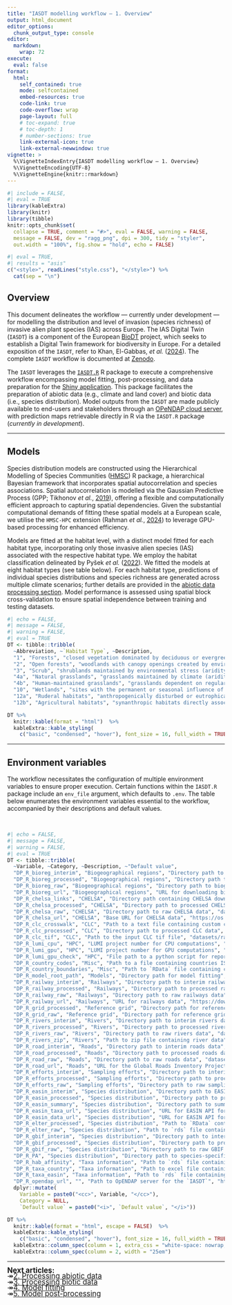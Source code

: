 ```yaml
---
title: "IASDT modelling workflow — 1. Overview"
output: html_document
editor_options: 
  chunk_output_type: console
editor: 
  markdown: 
    wrap: 72
execute: 
  eval: false
format:
  html:
    self_contained: true
    mode: selfcontained
    embed-resources: true
    code-link: true
    code-overflow: wrap
    page-layout: full
    # toc-expand: true
    # toc-depth: 1
    # number-sections: true
    link-external-icon: true
    link-external-newwindow: true
vignette: >
  %\VignetteIndexEntry{IASDT modelling workflow — 1. Overview}
  %\VignetteEncoding{UTF-8}
  %\VignetteEngine{knitr::rmarkdown}
---
```


```r
#| include = FALSE,
#| eval = TRUE
library(kableExtra)
library(knitr)
library(tibble)
knitr::opts_chunk$set(
  collapse = TRUE, comment = "#>", eval = FALSE, warning = FALSE,
  message = FALSE, dev = "ragg_png", dpi = 300, tidy = "styler",
  out.width = "100%", fig.show = "hold", echo = FALSE)
```

```r
#| eval = TRUE,
#| results = "asis"
c("<style>", readLines("style.css"), "</style>") %>% 
  cat(sep = "\n")
```

## Overview

This document delineates the workflow — currently under development — for modelling the distribution and level of invasion (species richness) of invasive alien plant species (IAS) across Europe. The IAS Digital Twin (`IASDT`) is a component of the European <a href="https://www.biodt.eu/" target="_blank" class="ll">BioDT</a> project, which seeks to establish a Digital Twin framework for biodiversity in Europe. For a detailed exposition of the `IASDT`, refer to Khan, El-Gabbas, *et al.* (<a href="https://doi.org/10.3897/rio.10.e124579" target="_blank" class="ll">2024</a>). The complete `IASDT` workflow is documented at <a href="https://doi.org/10.5281/zenodo.14756907" target="_blank" class="ll">Zenodo</a>.

The `IASDT` leverages the <a href="https://doi.org/10.5281/zenodo.14834384" target="_blank" class="ll">`IASDT.R`</a> R package to execute a comprehensive workflow encompassing model fitting, post-processing, and data preparation for the <a href="https://app.biodt.eu/app/biodtshiny" target="_blank" class="ll">Shiny application</a>. This package facilitates the preparation of abiotic data (e.g., climate and land cover) and biotic data (i.e., species distribution). Model outputs from the `IASDT` are made publicly available to end-users and stakeholders through an <a href="http://opendap.biodt.eu/ias-pdt/" target="_blank" class="ll">OPeNDAP cloud server</a>, with prediction maps retrievable directly in R via the `IASDT.R` package (*currently in development*).

<hr class="hr1">

## Models

Species distribution models are constructed using the Hierarchical Modelling of Species Communities (<a href="https://www.helsinki.fi/en/researchgroups/statistical-ecology/software/hmsc" target="_blank" class="ll">HMSC</a>) R package, a hierarchical Bayesian framework that incorporates spatial autocorrelation and species associations. Spatial autocorrelation is modelled via the Gaussian Predictive Process (GPP; Tikhonov *et al.*, <a href="https://doi.org/10.1002/ecy.2929" target="_blank" class="ll">2019</a>), offering a flexible and computationally efficient approach to capturing spatial dependencies. Given the substantial computational demands of fitting these spatial models at a European scale, we utilise the `HMSC-HPC` extension (Rahman *et al.*, <a href="https://doi.org/10.1371/journal.pcbi.1011914" target="_blank" class="ll">2024</a>) to leverage GPU-based processing for enhanced efficiency.

Models are fitted at the habitat level, with a distinct model fitted for each habitat type, incorporating only those invasive alien species (IAS) associated with the respective habitat type. We employ the habitat classification delineated by Pyšek *et al.* (<a href="https://doi.org/10.23855/preslia.2022.447" target="_blank" class="ll">2022</a>). We fitted the models at eight habitat types (see table below). For each habitat type, predictions of individual species distributions and species richness are generated across multiple climate scenarios; further details are provided in the <a href="workflow_2_abiotic_data.html#chelsa-climate-data" class="ll">abiotic data processing section</a>. Model performance is assessed using spatial block cross-validation to ensure spatial independence between training and testing datasets.

```r
#| echo = FALSE,
#| message = FALSE,
#| warning = FALSE,
#| eval = TRUE
DT <- tibble::tribble(
  ~Abbreviation, ~`Habitat Type`, ~Description,
  "1", "Forests", "closed vegetation dominated by deciduous or evergreen trees",
  "2", "Open forests", "woodlands with canopy openings created by environmental stress or disturbance, including forest edges",
  "3", "Scrub", "shrublands maintained by environmental stress (aridity) or disturbance",
  "4a", "Natural grasslands", "grasslands maintained by climate (aridity, unevenly distributed precipitation), herbivores or environmental stress (aridity, instability or toxicity of substrate)",
  "4b", "Human-maintained grasslands", "grasslands dependent on regular human-induced management (mowing, grazing by livestock, artificial burning)",
  "10", "Wetlands", "sites with the permanent or seasonal influence of moisture, ranging from oligotrophic to eutrophic",
  "12a", "Ruderal habitats", "anthropogenically disturbed or eutrophicated sites, where the anthropogenic disturbance or fertilization is typically a side-product and not the aim of the management",
  "12b", "Agricultural habitats", "synanthropic habitats directly associated with growing of agricultural products, thus dependent on specific type of management (ploughing, fertilization)")

DT %>% 
  knitr::kable(format = "html")  %>%
  kableExtra::kable_styling(
    c("basic", "condensed", "hover"), font_size = 16, full_width = TRUE)
```

<hr class="hr1">

## Environment variables

The workflow necessitates the configuration of multiple environment variables to ensure proper execution. Certain functions within the `IASDT.R` package include an `env_file` argument, which defaults to `.env`. The table below enumerates the environment variables essential to the workflow, accompanied by their descriptions and default values.

<br/>

```r
#| echo = FALSE,
#| message = FALSE,
#| warning = FALSE,
#| eval = TRUE
DT <- tibble::tribble(
  ~Variable, ~Category, ~Description, ~"Default value",
  "DP_R_bioreg_interim", "Biogeographical regions", "Directory path to biogeographical regions interim data", "datasets/interim/biogeoregions",
  "DP_R_bioreg_processed", "Biogeographical regions", "Directory path to biogeographical regions processed data", "datasets/processed/biogeoregions",
  "DP_R_bioreg_raw", "Biogeographical regions", "Directory path to biogeographical regions raw data", "datasets/raw/biogeoregions",
  "DP_R_bioreg_url", "Biogeographical regions", "URL for downloading biogeographical regions data", "https://www.eea.europa.eu/en/datahub/datahubitem-view/11db8d14-f167-4cd5-9205-95638dfd9618",
  "DP_R_chelsa_links", "CHELSA", "Directory path containing CHELSA download links", "references/chelsa/dwnload_links",
  "DP_R_chelsa_processed", "CHELSA", "Directory path to processed CHELSA data", "datasets/processed/chelsa",
  "DP_R_chelsa_raw", "CHELSA", "Directory path to raw CHELSA data", "datasets/raw/chelsa",
  "DP_R_chelsa_url", "CHELSA", "Base URL for CHELSA data", "https://os.zhdk.cloud.switch.ch/chelsav2/GLOBAL",
  "DP_R_clc_crosswalk", "CLC", "Path to a text file containing custom cross-walk between CLC values at level 3 and their corresponding values for *EUNIS* and *SynHab* habitat types", "references/CrossWalk.txt",
  "DP_R_clc_processed", "CLC", "Directory path to processed CLC data", "datasets/processed/corine",
  "DP_R_clc_tif", "CLC", "Path to the input CLC tif file", "datasets/raw/corine/u2018_clc2018_v2020_20u1_raster100m/DATA/U2018_CLC2018_V2020_20u1.tif",
  "DP_R_lumi_cpu", "HPC", "LUMI project number for CPU computations", "project_465001857",
  "DP_R_lumi_gpu", "HPC", "LUMI project number for GPU computations", "project_465001857",
  "DP_R_lumi_gpu_check", "HPC", "File path to a python script for reporting if the GPU was used in the running SLURM job", "references/LUMI_Check_GPU.py",
  "DP_R_country_codes", "Misc", "Path to a file containing countries ISO codes", "references/country_codes.csv",
  "DP_R_country_boundaries", "Misc", "Path to `RData` file containing country boundaries", "references/EU_boundaries_sf.RData",
  "DP_R_model_root_path", "Models", "Directory path for model fitting", "datasets/processed/model_fitting",
  "DP_R_railway_interim", "Railways", "Directory path to interim railways data", "datasets/interim/railway",
  "DP_R_railway_processed", "Railways", "Directory path to processed railways data", "datasets/processed/railway",
  "DP_R_railway_raw", "Railways", "Directory path to raw railways data", "datasets/raw/railway",
  "DP_R_railway_url", "Railways", "URL for railways data", "https://download.geofabrik.de/",
  "DP_R_grid_processed", "Reference grid", "Directory path for reference grid (resulted from processing CLC data)", "datasets/processed/grid",
  "DP_R_grid_raw", "Reference grid", "Directory path for reference grid (original)", "references/grid",
  "DP_R_rivers_interim", "Rivers", "Directory path to interim rivers data", "datasets/interim/rivers",
  "DP_R_rivers_processed", "Rivers", "Directory path to processed rivers data", "datasets/processed/rivers",
  "DP_R_rivers_raw", "Rivers", "Directory path to raw rivers data", "datasets/raw/rivers",
  "DP_R_rivers_zip", "Rivers", "Path to zip file containing river data", "datasets/raw/rivers/EU_hydro_gpkg_eu.zip",
  "DP_R_road_interim", "Roads", "Directory path to interim roads data", "datasets/interim/roads",
  "DP_R_road_processed", "Roads", "Directory path to processed roads data", "datasets/processed/roads",
  "DP_R_road_raw", "Roads", "Directory path to raw roads data", "datasets/raw/roads",
  "DP_R_road_url", "Roads", "URL for the Global Roads Inventory Project (GRIP) data", "https://dataportaal.pbl.nl/downloads/GRIP4/GRIP4_Region4_vector_fgdb.zip",
  "DP_R_efforts_interim", "Sampling efforts", "Directory path to interim sampling efforts data", "datasets/interim/sampling_efforts",
  "DP_R_efforts_processed", "Sampling efforts", "Directory path to processed sampling efforts data", "datasets/processed/sampling_efforts",
  "DP_R_efforts_raw", "Sampling efforts", "Directory path to raw sampling efforts data", "datasets/raw/sampling_efforts",
  "DP_R_easin_interim", "Species distribution", "Directory path to EASIN data", "datasets/interim/EASIN",
  "DP_R_easin_processed", "Species distribution", "Directory path to processed EASIN data", "datasets/processed/EASIN",
  "DP_R_easin_summary", "Species distribution", "Directory path to summary of processed EASIN data", "datasets/processed/EASIN/Summary",
  "DP_R_easin_taxa_url", "Species distribution", "URL for EASIN API for downloading taxa list", "https://easin.jrc.ec.europa.eu/apixg/catxg",
  "DP_R_easin_data_url", "Species distribution", "URL for EASIN API for downloading species data", "https://easin.jrc.ec.europa.eu/apixg/geoxg",
  "DP_R_elter_processed", "Species distribution", "Path to `RData` containing processed eLTER presence-absence data", "datasets/processed/IAS_PA/eLTER_IAS.RData",
  "DP_R_elter_raw", "Species distribution", "Path to `rds` file containing processed and standardized eLTER data", "references/elter_data_gbif_2024-02-07.rds",
  "DP_R_gbif_interim", "Species distribution", "Directory path to interim GBIF data", "datasets/interim/GBIF",
  "DP_R_gbif_processed", "Species distribution", "Directory path to processed GBIF data", "datasets/processed/GBIF",
  "DP_R_gbif_raw", "Species distribution", "Directory path to raw GBIF data", "datasets/raw/GBIF",
  "DP_R_PA", "Species distribution", "Directory path to species-specific presence-absence data", "datasets/processed/IAS_PA",
  "DP_R_hab_affinity", "Taxa information", "Path to `rds` file containing species affinity to habitat types", "references/taxon-habitat-combined_2024-02-07.rds",
  "DP_R_taxa_country", "Taxa information", "Path to excel file containing the number of grid cells per species and country", "references/cell_count_per_species_and_country_2024-01-30-IA-VK-MG.xlsx",
  "DP_R_taxa_easin", "Taxa information", "Path to `rds` file containing EASIN standardized taxonomy", "references/easin_taxon-list-gbif_2024-02-07.rds",
  "DP_R_opendap_url", "", "Path to OpENDAP server for the `IASDT`", "http://opendap.biodt.eu/ias-pdt/") %>% 
  dplyr::mutate(
    Variable = paste0("<cc>", Variable, "</cc>"),
    Category = NULL,
    `Default value` = paste0("<i>", `Default value`, "</i>"))

DT %>% 
  knitr::kable(format = "html", escape = FALSE)  %>%
  kableExtra::kable_styling(
    c("basic", "condensed", "hover"), font_size = 16, full_width = TRUE) %>% 
  kableExtra::column_spec(column = 1, extra_css = "white-space: nowrap;") %>% 
  kableExtra::column_spec(column = 2, width = "25em")

```

<hr class="hr1">

<span style="font-size: 1.2em; line-height: 0.8;">
<b>Next articles:</b><br/>
<tab>&#8608;<tab><a href="workflow_2_abiotic_data.html" class="ll">2. Processing abiotic data</a><br/>
<tab>&#8608;<tab><a href="workflow_3_biotic_data.html" class="ll">3. Processing biotic data</a><br/>
<tab>&#8608;<tab><a href="workflow_4_model_fitting.html" class="ll">4. Model fitting</a><br/>
<tab>&#8608;<tab><a href="workflow_5_model_postprocess.html" class="ll">5. Model post-processing</a><br/>
</span>
